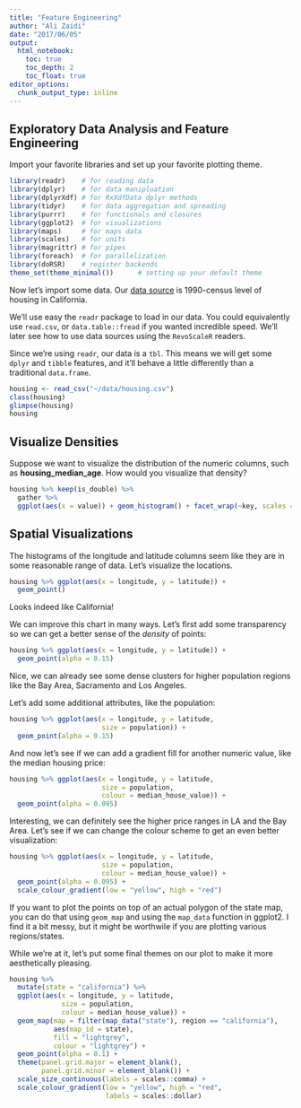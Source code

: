 ```yaml
---
title: "Feature Engineering"
author: "Ali Zaidi"
date: "2017/06/05"
output: 
  html_notebook:
    toc: true
    toc_depth: 2
    toc_float: true
editor_options: 
  chunk_output_type: inline
---
```


## Exploratory Data Analysis and Feature Engineering

Import your favorite libraries and set up your favorite plotting theme.

```r
library(readr)    # for reading data
library(dplyr)    # for data manipluation
library(dplyrXdf) # for RxXdfData dplyr methods
library(tidyr)    # for data aggregation and spreading
library(purrr)    # for functionals and closures 
library(ggplot2)  # for visualizations
library(maps)     # for maps data
library(scales)   # for units
library(magrittr) # for pipes
library(foreach)  # for parallelization
library(doRSR)    # register backends
theme_set(theme_minimal())      # setting up your default theme

```

Now let's import some data. Our [data source](http://www.dcc.fc.up.pt/~ltorgo/Regression/cal_housing.html) is 1990-census level of housing in California.

We'll use easy the `readr` package to load in our data. You could equivalently use `read.csv`, or `data.table::fread` if you wanted incredible speed. We'll later see how to use data sources using the `RevoScaleR` readers.

Since we're using `readr`, our data is a `tbl`. This means we will get some `dplyr` and `tibble` features, and it'll behave a little differently than a traditional `data.frame`.

```r
housing <- read_csv("~/data/housing.csv")
class(housing)
glimpse(housing)
housing
```

## Visualize Densities

Suppose we want to visualize the distribution of the numeric columns, such as **housing_median_age**. How would you visualize that density?

```r
housing %>% keep(is_double) %>% 
  gather %>% 
  ggplot(aes(x = value)) + geom_histogram() + facet_wrap(~key, scales = "free")
```

## Spatial Visualizations

The histograms of the longitude and latitude columns seem like they are in some reasonable range of data. Let's visualize the locations.

```r

housing %>% ggplot(aes(x = longitude, y = latitude)) + 
  geom_point()

```

Looks indeed like California!

We can improve this chart in many ways. Let's first add some transparency so we can get a better sense of the _density_ of points:

```r


housing %>% ggplot(aes(x = longitude, y = latitude)) + 
  geom_point(alpha = 0.15)

```

Nice, we can already see some dense clusters for higher population regions like the Bay Area, Sacramento and Los Angeles.

Let's add some additional attributes, like the population:

```r

housing %>% ggplot(aes(x = longitude, y = latitude,
                       size = population)) + 
  geom_point(alpha = 0.15)
```

And now let's see if we can add a gradient fill for another numeric value, like the median housing price:

```r

housing %>% ggplot(aes(x = longitude, y = latitude,
                       size = population,
                       colour = median_house_value)) + 
  geom_point(alpha = 0.095)

```

Interesting, we can definitely see the higher price ranges in LA and the Bay Area. Let's see if we can change the colour scheme to get an even better visualization:


```r

housing %>% ggplot(aes(x = longitude, y = latitude,
                       size = population,
                       colour = median_house_value)) + 
  geom_point(alpha = 0.095) +
  scale_colour_gradient(low = "yellow", high = "red")

```

If you want to plot the points on top of an actual polygon of the state map, you can do that using `geom_map` and using the `map_data` function in ggplot2. I find it a bit messy, but it might be worthwile if you are plotting various regions/states.

While we're at it, let's put some final themes on our plot to make it more aesthetically pleasing.

```r

housing %>% 
  mutate(state = "california") %>% 
  ggplot(aes(x = longitude, y = latitude,
             size = population,
             colour = median_house_value)) +
  geom_map(map = filter(map_data("state"), region == "california"),
           aes(map_id = state), 
           fill = "lightgrey",
           colour = "lightgrey") +
  geom_point(alpha = 0.1) +
  theme(panel.grid.major = element_blank(),
        panel.grid.minor = element_blank()) + 
  scale_size_continuous(labels = scales::comma) +
  scale_colour_gradient(low = "yellow", high = "red",
                        labels = scales::dollar)
```
